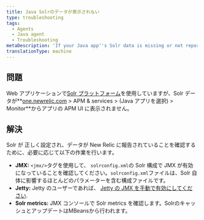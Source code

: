 ```yaml
---
title: Java Solrのデータが表示されない
type: troubleshooting
tags:
  - Agents
  - Java agent
  - Troubleshooting
metaDescription: 'If your Java app''s Solr data is missing or not reporting to New Relic, follow these troubleshooting steps to ensure Solr is configured correctly.'
translationType: machine
---
```


## 問題

Web アプリケーションで[Solr プラットフォーム](http://lucene.apache.org/solr/)を使用していますが、Solr データが**[one.newrelic.com](https://one.newrelic.com/all-capabilities) > APM & services > (Java アプリを選択) > Monitor**からアプリの APM UI に表示されません。

## 解決

Solr が [](/docs/agents/java-agent/getting-started/compatibility-requirements-java-agent#other)正しく設定され、データが New Relic に報告されていることを確認するために、必要に応じて以下の作業を行います。

* **JMX:** `<jmx/>`タグを使用して、 `solrconfig.xml`の Solr 構成で JMX が有効になっていることを確認してください。`solrconfig.xml`ファイルは、Solr 自体に影響するほとんどのパラメーターを含む構成ファイルです。
* **Jetty:** Jetty のユーザーであれば、 [Jetty の JMX を手動で有効にしてください](https://wiki.eclipse.org/Jetty/Tutorial/JMX#Enabling_JMXConnectorServer_for_Remote_Access).
* **Solr metrics:** JMX コンソールで Solr metrics を確認します。SolrのキャッシュとアップデートはMBeansから行われます。